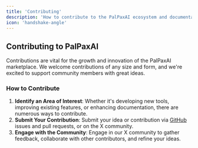 ```yaml
---
title: 'Contributing'
description: 'How to contribute to the PalPaxAI ecosystem and documentation.'
icon: 'handshake-angle'
---
```


## Contributing to PalPaxAI

Contributions are vital for the growth and innovation of the PalPaxAI marketplace. We welcome contributions of any size and form, and we're excited to support community members with great ideas.

### How to Contribute

1. **Identify an Area of Interest**: Whether it's developing new tools, improving existing features, or enhancing documentation, there are numerous ways to contribute.
2. **Submit Your Contribution**: Submit your idea or contribution via [GitHub](https://github.com/PalPaxAINetwork) issues and pull requests, or on the X community.
3. **Engage with the Community**: Engage in our X community to gather feedback, collaborate with other contributors, and refine your ideas.


